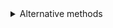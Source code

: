 <details>
<summary>Alternative methods</summary>

For users with a lot of infrastructure in AWS, or who might create or recreate
many instances, consider alternative methods for joining new EC2 instances running
Teleport:

- [Configure Teleport to Automatically Enroll EC2 instances](../../enroll-resources/auto-discovery/servers/ec2-discovery.mdx)
- [Joining Teleport Services via AWS IAM
  Role](../../enroll-resources/agents/aws-iam.mdx)
- [Joining Teleport Services via AWS EC2 Identity Document](../../enroll-resources/agents/aws-ec2.mdx)

</details>
